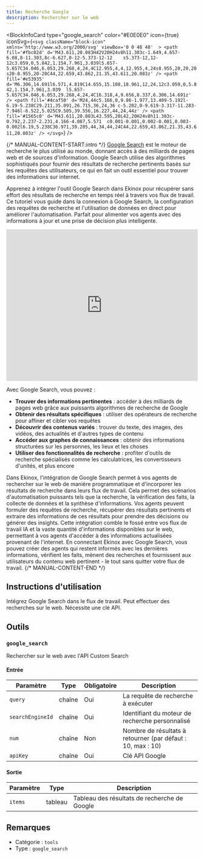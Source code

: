 ```yaml
---
title: Recherche Google
description: Rechercher sur le web
---
```



<BlockInfoCard 
  type="google_search"
  color="#E0E0E0"
  icon={true}
  iconSvg={`<svg className="block-icon"  xmlns='http://www.w3.org/2000/svg' viewBox='0 0 48 48'  >
      <path
        fill='#fbc02d'
        d='M43.611,20.083H42V20H24v8h11.303c-1.649,4.657-6.08,8-11.303,8c-6.627,0-12-5.373-12-12	s5.373-12,12-12c3.059,0,5.842,1.154,7.961,3.039l5.657-5.657C34.046,6.053,29.268,4,24,4C12.955,4,4,12.955,4,24s8.955,20,20,20	s20-8.955,20-20C44,22.659,43.862,21.35,43.611,20.083z'
      />
      <path
        fill='#e53935'
        d='M6.306,14.691l6.571,4.819C14.655,15.108,18.961,12,24,12c3.059,0,5.842,1.154,7.961,3.039	l5.657-5.657C34.046,6.053,29.268,4,24,4C16.318,4,9.656,8.337,6.306,14.691z'
      />
      <path
        fill='#4caf50'
        d='M24,44c5.166,0,9.86-1.977,13.409-5.192l-6.19-5.238C29.211,35.091,26.715,36,24,36	c-5.202,0-9.619-3.317-11.283-7.946l-6.522,5.025C9.505,39.556,16.227,44,24,44z'
      />
      <path
        fill='#1565c0'
        d='M43.611,20.083L43.595,20L42,20H24v8h11.303c-0.792,2.237-2.231,4.166-4.087,5.571	c0.001-0.001,0.002-0.001,0.003-0.002l6.19,5.238C36.971,39.205,44,34,44,24C44,22.659,43.862,21.35,43.611,20.083z'
      />
    </svg>`}
/>

{/* MANUAL-CONTENT-START:intro */}
[Google Search](https://www.google.com) est le moteur de recherche le plus utilisé au monde, donnant accès à des milliards de pages web et de sources d'information. Google Search utilise des algorithmes sophistiqués pour fournir des résultats de recherche pertinents basés sur les requêtes des utilisateurs, ce qui en fait un outil essentiel pour trouver des informations sur internet.

Apprenez à intégrer l'outil Google Search dans Ekinox pour récupérer sans effort des résultats de recherche en temps réel à travers vos flux de travail. Ce tutoriel vous guide dans la connexion à Google Search, la configuration des requêtes de recherche et l'utilisation de données en direct pour améliorer l'automatisation. Parfait pour alimenter vos agents avec des informations à jour et une prise de décision plus intelligente.

<iframe
  width="100%"
  height="400"
  src="https://www.youtube.com/embed/1B7hV9b5UMQ"
  title="Utiliser l'outil Google Search dans Ekinox"
  frameBorder="0"
  allow="accelerometer; autoplay; clipboard-write; encrypted-media; gyroscope; picture-in-picture"
  allowFullScreen
></iframe>

Avec Google Search, vous pouvez :

- **Trouver des informations pertinentes** : accéder à des milliards de pages web grâce aux puissants algorithmes de recherche de Google
- **Obtenir des résultats spécifiques** : utiliser des opérateurs de recherche pour affiner et cibler vos requêtes
- **Découvrir des contenus variés** : trouver du texte, des images, des vidéos, des actualités et d'autres types de contenu
- **Accéder aux graphes de connaissances** : obtenir des informations structurées sur les personnes, les lieux et les choses
- **Utiliser des fonctionnalités de recherche** : profiter d'outils de recherche spécialisés comme les calculatrices, les convertisseurs d'unités, et plus encore

Dans Ekinox, l'intégration de Google Search permet à vos agents de rechercher sur le web de manière programmatique et d'incorporer les résultats de recherche dans leurs flux de travail. Cela permet des scénarios d'automatisation puissants tels que la recherche, la vérification des faits, la collecte de données et la synthèse d'informations. Vos agents peuvent formuler des requêtes de recherche, récupérer des résultats pertinents et extraire des informations de ces résultats pour prendre des décisions ou générer des insights. Cette intégration comble le fossé entre vos flux de travail IA et la vaste quantité d'informations disponibles sur le web, permettant à vos agents d'accéder à des informations actualisées provenant de l'internet. En connectant Ekinox avec Google Search, vous pouvez créer des agents qui restent informés avec les dernières informations, vérifient les faits, mènent des recherches et fournissent aux utilisateurs du contenu web pertinent - le tout sans quitter votre flux de travail.
{/* MANUAL-CONTENT-END */}

## Instructions d'utilisation

Intégrez Google Search dans le flux de travail. Peut effectuer des recherches sur le web. Nécessite une clé API.

## Outils

### `google_search`

Rechercher sur le web avec l'API Custom Search

#### Entrée

| Paramètre | Type | Obligatoire | Description |
| --------- | ---- | ---------- | ----------- |
| `query` | chaîne | Oui | La requête de recherche à exécuter |
| `searchEngineId` | chaîne | Oui | Identifiant du moteur de recherche personnalisé |
| `num` | chaîne | Non | Nombre de résultats à retourner \(par défaut : 10, max : 10\) |
| `apiKey` | chaîne | Oui | Clé API Google |

#### Sortie

| Paramètre | Type | Description |
| --------- | ---- | ----------- |
| `items` | tableau | Tableau des résultats de recherche de Google |

## Remarques

- Catégorie : `tools`
- Type : `google_search`
